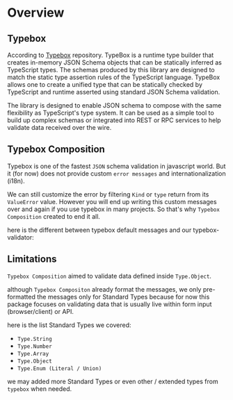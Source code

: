 
# Overview

## Typebox
According to [Typebox](https://github.com/sinclairzx81/typebox) repository.
TypeBox is a runtime type builder that creates in-memory JSON Schema objects that can be statically inferred as TypeScript types. The schemas produced by this library are designed to match the static type assertion rules of the TypeScript language. TypeBox allows one to create a unified type that can be statically checked by TypeScript and runtime asserted using standard JSON Schema validation.

The library is designed to enable JSON schema to compose with the same flexibility as TypeScript's type system. It can be used as a simple tool to build up complex schemas or integrated into REST or RPC services to help validate data received over the wire.

## Typebox Composition
Typebox is one of the fastest `JSON` schema validation in javascript world.
But it (for now) does not provide custom `error messages` and internationalization (i18n).

We can still customize the error by filtering `Kind` or `type` return from its `ValueError` value.
However you will end up writing this custom messages over and again if you use typebox in many projects.
So that's why `Typebox Composition` created to end it all.

here is the different between typebox default messages and our typebox-validator:
<OverviewExample />

## Limitations
`Typebox Composition` aimed to validate data defined inside `Type.Object`.

although `Typebox Compositon` already format the messages,
we only pre-formatted the messages only for Standard Types because for now this package focuses on validating data that is usually live within form input (browser/client) or API.

here is the list Standard Types we covered:
- `Type.String`
- `Type.Number`
- `Type.Array`
- `Type.Object`
- `Type.Enum (Literal / Union)`

we may added more Standard Types or even other / extended types from `typebox` when needed.

